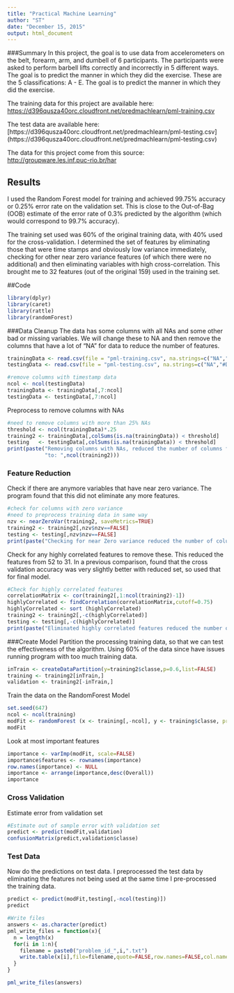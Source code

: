 ```yaml
---
title: "Practical Machine Learning"
author: "ST"
date: "December 15, 2015"
output: html_document
---
```



###Summary
In this project, the goal is to use data from accelerometers on the belt, forearm, arm, and dumbell of 6 participants. The participants were asked to perform barbell lifts correctly and incorrectly in 5 different ways. The goal is to predict the manner in which they did the exercise. These are the 5 classifications: A - E. The goal is to predict the manner in which they did the exercise.

The training data for this project are available here: 
[https://d396qusza40orc.cloudfront.net/predmachlearn/pml-training.csv](https://d396qusza40orc.cloudfront.net/predmachlearn/pml-training.csv)

The test data are available here: [https://d396qusza40orc.cloudfront.net/predmachlearn/pml-testing.csv] (https://d396qusza40orc.cloudfront.net/predmachlearn/pml-testing.csv)

The data for this project come from this source: [http://groupware.les.inf.puc-rio.br/har](http://groupware.les.inf.puc-rio.br/har)  

## Results
I used the Random Forest model for training and achieved 99.75% accuracy or 0.25% error rate on the validation set. This is close to the Out-of-Bag (OOB) estimate of the error rate of 0.3% predicted by the algorithm (which would correspond to 99.7% accuracy). 

The training set used was 60% of the original training data, with 40% used for the cross-validation. I determined the set of features by eliminating those that were time stamps and obviously low variance immediately, checking for other near zero variance features (of which there were no additional) and then eliminating variables with high cross-correlation. This brought me to 32 features (out of the original 159) used in the training set. 


##Code

```r
library(dplyr)
library(caret)
library(rattle)
library(randomForest)
```
###Data Cleanup
The data has some columns with all NAs and some other bad or missing variables. We will change these to NA and then remove the columns that have a lot of "NA" for data to reduce the number of features. 

```r
trainingData <- read.csv(file = "pml-training.csv", na.strings=c("NA","#DIV/0!", ""))
testingData <- read.csv(file = "pml-testing.csv", na.strings=c("NA","#DIV/0!", ""))

#remove columns with timestamp data
ncol <- ncol(testingData)
trainingData <- trainingData[,7:ncol]
testingData <- testingData[,7:ncol]
```

Preprocess to remove columns with NAs
```r
#need to remove columns with more than 25% NAs
threshold <- ncol(trainingData)*.25
training2 <- trainingData[,colSums(is.na(trainingData)) < threshold]
testing   <- testingData[,colSums(is.na(trainingData)) < threshold]
print(paste("Removing columns with NAs, reduced the number of columns from: ",ncol(trainingData),
            "to: ",ncol(training2)))
```

### Feature Reduction
Check if there are anymore variables that have near zero variance. The program found that this did not eliminate any more features.
```r
#check for columns with zero variance
#need to preprocess training data in same way
nzv <- nearZeroVar(training2, saveMetrics=TRUE)
training2 <- training2[,nzv$nzv==FALSE]
testing <- testing[,nzv$nzv==FALSE]
print(paste("Checking for near Zero variance reduced the number of columns to: ", ncol(training2)))
```

Check for any highly correlated features to remove these. This reduced the features from 52 to 31. In a previous comparison, found that the cross validation accuracy was very slightly better with reduced set, so used that for final model.
```r
#Check for highly correlated features
correlationMatrix <- cor(training2[,1:ncol(training2)-1])
highlyCorrelated <- findCorrelation(correlationMatrix,cutoff=0.75)
highlyCorrelated <- sort (highlyCorrelated)
training2 <- training2[,-c(highlyCorrelated)]
testing <- testing[,-c(highlyCorrelated)]
print(paste("Eliminated highly correlated features reduced the number of columns to: ", ncol(training2)))
```

###Create Model
Partition the processing training data, so that we can test the effectiveness of the algorithm. Using 60% of the data since have issues running program with too much training data.

```r
inTrain <- createDataPartition(y=training2$classe,p=0.6,list=FALSE) 
training <- training2[inTrain,]
validation <- training2[-inTrain,]
```

Train the data on the RandomForest Model
```r
set.seed(647)
ncol <- ncol(training)
modFit <- randomForest (x <- training[,-ncol], y <- training$classe, prox=TRUE)
modFit
```

Look at most important features
```r
importance <- varImp(modFit, scale=FALSE)
importance$features <- rownames(importance)
row.names(importance) <- NULL
importance <- arrange(importance,desc(Overall))
importance
```

### Cross Validation 

Estimate error from validation set
```r
#Estimate out of sample error with validation set
predict <- predict(modFit,validation)
confusionMatrix(predict,validation$classe)
```

### Test Data
Now do the predictions on test data. I preprocessed the test data by eliminating the features not being used at the same time I pre-processed the training data.

```r
predict <- predict(modFit,testing[,-ncol(testing)])
predict

#Write files
answers <- as.character(predict)
pml_write_files = function(x){
  n = length(x)
  for(i in 1:n){
    filename = paste0("problem_id_",i,".txt")
    write.table(x[i],file=filename,quote=FALSE,row.names=FALSE,col.names=FALSE)
  }
}

pml_write_files(answers)
```


